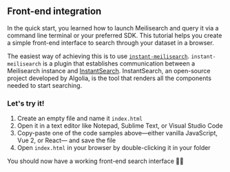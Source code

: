 ## Front-end integration

In the quick start, you learned how to launch Meilisearch and query it via a command line terminal or your preferred SDK. This tutorial helps you create a simple front-end interface to search through your dataset in a browser.

The easiest way of achieving this is to use [`instant-meilisearch`](https://github.com/meilisearch/instant-meilisearch). `instant-meilisearch` is a plugin that establishes communication between a Meilisearch instance and [InstantSearch](https://github.com/algolia/instantsearch.js). InstantSearch, an open-source project developed by Algolia, is the tool that renders all the components needed to start searching.

<CodeSamples id="getting_started_front_end_integration_md" />

### Let's try it!

1. Create an empty file and name it `index.html`
2. Open it in a text editor like Notepad, Sublime Text, or Visual Studio Code
3. Copy-paste one of the code samples above—either vanilla JavaScript, Vue 2, or React— and save the file
4. Open `index.html` in your browser by double-clicking it in your folder

You should now have a working front-end search interface 🚀🔥